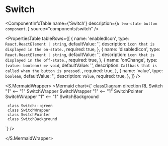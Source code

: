 

<Meta title="ApplicationModel/Components/Switch/docs" />

# Switch

<ComponentInfoTable
  name={'Switch'}
  description={`A two-state button component.`}
  source="components/switch"
/>

<PropertiesTable
  tableRows={[
    {
      name: 'enabledIcon',
      type: `React.ReactElement | string`,
      defaultValue: '',
      description: `icon that is displayed in the on-state.`,
      required: true,
    },
    {
      name: 'disabledIcon',
      type: `React.ReactElement | string`,
      defaultValue: '',
      description: `icon that is displayed in the off-state.`,
      required: true,
    },
    {
      name: 'onChange',
      type: `(value: boolean) => void`,
      defaultValue: '',
      description: `Callback that is called when the button is pressed.`,
      required: true,
    },
    {
      name: 'value',
      type: `boolean`,
      defaultValue: '',
      description: `Value`,
      required: true,
    },
  ]}
/>

<S.MermaidWrapper>
<Mermaid
  chart={`
     classDiagram
     direction RL
     Switch "1" <-- "1" SwitchWrapper
     SwitchWrapper "1" <-- "1" SwitchPointer
     SwitchWrapper "1" <-- "1" SwitchBackground

     class Switch:::green
     class SwitchWrapper
     class SwitchPointer
     class SwitchBackground

`}
/>

</S.MermaidWrapper>

<ReferenceList tableRows={[]} />
